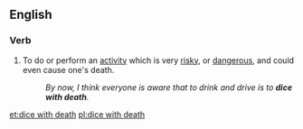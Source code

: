 ==English==
 
===Verb===
{{en-verb|dices with death|diced with death|dicing with death}}

# To do or perform an [[activity]] which is very [[risky]], or [[dangerous]], and could even cause one's death.
#:''By now, I think everyone is aware that to drink and drive is to '''dice with death'''.''

[[et:dice with death]]
[[pl:dice with death]]